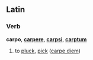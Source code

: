 ==Latin==
===Verb===
'''carpo''', '''[[carpere]]''', '''[[carpsi]]''', '''[[carptum]]'''

#to [[pluck]], [[pick]] ([[carpe diem]])